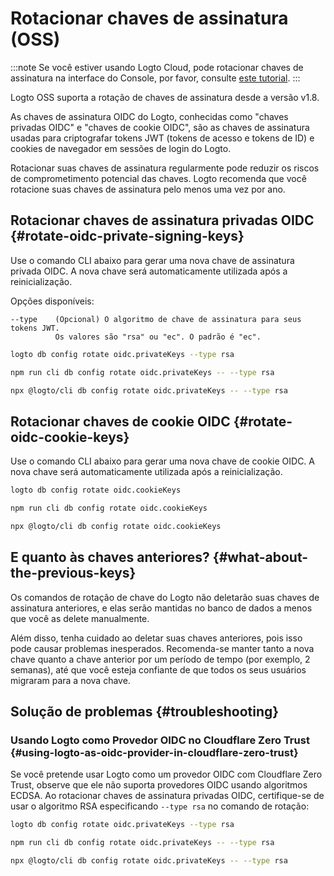 
# Rotacionar chaves de assinatura (OSS)

:::note
Se você estiver usando Logto Cloud, pode rotacionar chaves de assinatura na interface do Console, por favor, consulte [este tutorial](/developers/signing-keys/#rotate-signing-keys-from-console-ui).
:::

Logto OSS suporta a rotação de chaves de assinatura desde a versão v1.8.

As chaves de assinatura OIDC do Logto, conhecidas como "chaves privadas OIDC" e "chaves de cookie OIDC", são as chaves de assinatura usadas para criptografar tokens JWT (tokens de acesso e tokens de ID) e cookies de navegador em sessões de login do Logto.

Rotacionar suas chaves de assinatura regularmente pode reduzir os riscos de comprometimento potencial das chaves. Logto recomenda que você rotacione suas chaves de assinatura pelo menos uma vez por ano.

## Rotacionar chaves de assinatura privadas OIDC \{#rotate-oidc-private-signing-keys}

Use o comando CLI abaixo para gerar uma nova chave de assinatura privada OIDC. A nova chave será automaticamente utilizada após a reinicialização.

Opções disponíveis:

```
--type    (Opcional) O algoritmo de chave de assinatura para seus tokens JWT.
          Os valores são "rsa" ou "ec". O padrão é "ec".
```

<Tabs groupId="cmd">

  <TabItem value="cli" label="CLI">

```bash
logto db config rotate oidc.privateKeys --type rsa
```

  </TabItem>
  <TabItem value="Local" label="local">

```bash
npm run cli db config rotate oidc.privateKeys -- --type rsa
```

  </TabItem>
  <TabItem value="npx" label="npx">

```bash
npx @logto/cli db config rotate oidc.privateKeys -- --type rsa
```

  </TabItem>

</Tabs>

## Rotacionar chaves de cookie OIDC \{#rotate-oidc-cookie-keys}

Use o comando CLI abaixo para gerar uma nova chave de cookie OIDC. A nova chave será automaticamente utilizada após a reinicialização.

<Tabs groupId="cmd">

  <TabItem value="cli" label="CLI">

```bash
logto db config rotate oidc.cookieKeys
```

  </TabItem>
  <TabItem value="Local" label="local">

```bash
npm run cli db config rotate oidc.cookieKeys
```

  </TabItem>
  <TabItem value="npx" label="npx">

```bash
npx @logto/cli db config rotate oidc.cookieKeys
```

  </TabItem>

</Tabs>

## E quanto às chaves anteriores? \{#what-about-the-previous-keys}

Os comandos de rotação de chave do Logto não deletarão suas chaves de assinatura anteriores, e elas serão mantidas no banco de dados a menos que você as delete manualmente.

Além disso, tenha cuidado ao deletar suas chaves anteriores, pois isso pode causar problemas inesperados. Recomenda-se manter tanto a nova chave quanto a chave anterior por um período de tempo (por exemplo, 2 semanas), até que você esteja confiante de que todos os seus usuários migraram para a nova chave.

## Solução de problemas \{#troubleshooting}

### Usando Logto como Provedor OIDC no Cloudflare Zero Trust \{#using-logto-as-oidc-provider-in-cloudflare-zero-trust}

Se você pretende usar Logto como um provedor OIDC com Cloudflare Zero Trust, observe que ele não suporta provedores OIDC usando algoritmos ECDSA. Ao rotacionar chaves de assinatura privadas OIDC, certifique-se de usar o algoritmo RSA especificando `--type rsa` no comando de rotação:

<Tabs groupId="cmd-cloudflare-zero-trust">
  <TabItem value="cli" label="CLI">

```bash
logto db config rotate oidc.privateKeys --type rsa
```

  </TabItem>
  <TabItem value="Local" label="local">

```bash
npm run cli db config rotate oidc.privateKeys -- --type rsa
```

  </TabItem>
  <TabItem value="npx" label="npx">

```bash
npx @logto/cli db config rotate oidc.privateKeys -- --type rsa
```

  </TabItem>
</Tabs>
